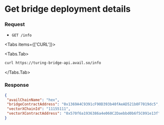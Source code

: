 

# Get bridge deployment details

### Request

- `GET /info`


<Tabs items={['CURL']}>

<Tabs.Tab>
    
```sh
curl https://turing-bridge-api.avail.so/info
```

</Tabs.Tab>
</Tabs>

### Response

```json filename="Example JSON response"
{
 "availChainName": "hex",
 "bridgeContractAddress": "0x1369A4C9391cF90D393b40fAeAD521b0F7019dc5",
 "vectorXChainId": "11155111",
 "vectorXContractAddress": "0x570f6a1936386a4e060C2Daebbd0b6f5C091e13f"
}
```